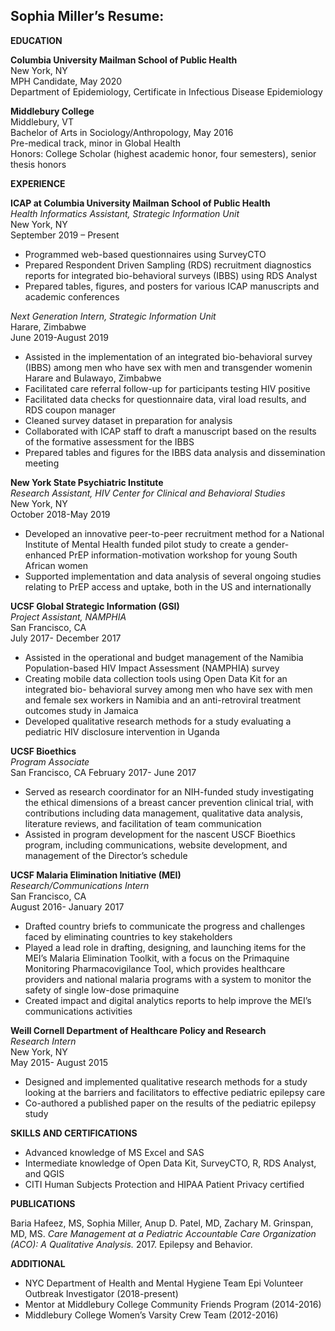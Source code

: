 
## Sophia Miller's Resume:

**EDUCATION**

**Columbia University Mailman School of Public Health**			          	   
New York, NY                  
MPH Candidate, May 2020        
Department of Epidemiology, Certificate in Infectious Disease Epidemiology

**Middlebury College**   
Middlebury, VT    
Bachelor of Arts in Sociology/Anthropology, May 2016   
Pre-medical track, minor in Global Health     
Honors: College Scholar (highest academic honor, four semesters), senior thesis honors

**EXPERIENCE**

**ICAP at Columbia University Mailman School of Public Health**		                  
*Health Informatics Assistant, Strategic Information Unit* 	       
New York, NY       
September 2019 – Present       

* Programmed web-based questionnaires using SurveyCTO   
*	Prepared Respondent Driven Sampling (RDS) recruitment diagnostics reports for integrated bio-behavioral surveys (IBBS) using RDS Analyst   
* Prepared tables, figures, and posters for various ICAP manuscripts and academic conferences
                        
*Next Generation Intern, Strategic Information Unit*      
Harare, Zimbabwe      
June 2019-August 2019           

* Assisted in the implementation of an integrated bio-behavioral survey (IBBS) among men who have sex with men and transgender womenin Harare and Bulawayo, Zimbabwe      
* Facilitated care referral follow-up for participants testing HIV positive        
* Facilitated data checks for questionnaire data, viral load results, and RDS coupon manager      
* Cleaned survey dataset in preparation for analysis           
* Collaborated with ICAP staff to draft a manuscript based on the results of the formative assessment for the IBBS        
* Prepared tables and figures for the IBBS data analysis and dissemination meeting

**New York State Psychiatric Institute**     
*Research Assistant, HIV Center for Clinical and Behavioral Studies*   
New York, NY        
October 2018-May 2019

* Developed an innovative peer-to-peer recruitment method for a National Institute of Mental Health funded pilot study to create a gender-enhanced PrEP information-motivation workshop for young South African women
* Supported implementation and data analysis of several ongoing studies relating to PrEP access and uptake, both in the US and internationally


**UCSF Global Strategic Information (GSI)**     
*Project Assistant, NAMPHIA*      
San Francisco, CA  
July 2017- December 2017

* Assisted in the operational and budget management of the Namibia Population-based HIV Impact Assessment (NAMPHIA) survey
* Creating mobile data collection tools using Open Data Kit for an integrated bio- behavioral survey among men who have sex with men and female sex workers in Namibia and an anti-retroviral treatment outcomes study in Jamaica
* Developed qualitative research methods for a study evaluating a pediatric HIV disclosure intervention in Uganda

**UCSF Bioethics**                  
*Program Associate*  
San Francisco, CA
February 2017- June 2017

* Served as research coordinator for an NIH-funded study investigating the ethical dimensions of a breast cancer prevention clinical trial, with contributions including data management, qualitative data analysis, literature reviews, and facilitation of team communication
* Assisted in program development for the nascent USCF Bioethics program, including communications, website development, and management of the Director’s schedule

**UCSF Malaria Elimination Initiative (MEI)**  
*Research/Communications Intern*   
San Francisco, CA   
August 2016- January 2017

* Drafted country briefs to communicate the progress and challenges faced by eliminating countries to key stakeholders
* Played a lead role in drafting, designing, and launching items for the MEI’s Malaria Elimination Toolkit, with a focus on the Primaquine Monitoring Pharmacovigilance Tool, which provides healthcare providers and national malaria programs with a system to monitor the safety of single low-dose primaquine
* Created impact and digital analytics reports to help improve the MEI’s communications activities

**Weill Cornell Department of Healthcare Policy and Research**   
*Research Intern*     
New York, NY   
May 2015- August 2015

* Designed and implemented qualitative research methods for a study looking at the barriers and facilitators to effective pediatric epilepsy care
* Co-authored a published paper on the results of the pediatric epilepsy study

**SKILLS AND CERTIFICATIONS**

* Advanced knowledge of MS Excel and SAS
* Intermediate knowledge of Open Data Kit, SurveyCTO, R, RDS Analyst, and QGIS
* CITI Human Subjects Protection and HIPAA Patient Privacy certified

**PUBLICATIONS**

Baria Hafeez, MS, Sophia Miller, Anup D. Patel, MD, Zachary M. Grinspan, MD, MS. *Care Management at a Pediatric Accountable Care Organization (ACO): A Qualitative Analysis.* 2017. Epilepsy and Behavior.

**ADDITIONAL**

* NYC Department of Health and Mental Hygiene Team Epi Volunteer Outbreak Investigator (2018-present)
* Mentor at Middlebury College Community Friends Program (2014-2016)
* Middlebury College Women’s Varsity Crew Team (2012-2016)

